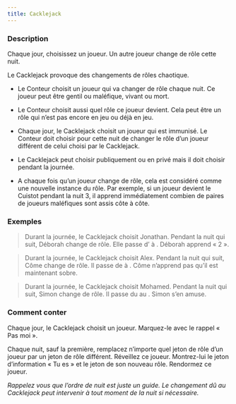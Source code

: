 ```yaml
---
title: Cacklejack
---
```



<Role CACKLEJACK header />

### Description

Chaque jour, choisissez un joueur. Un autre joueur change de rôle cette nuit.

Le Cacklejack provoque des changements de rôles chaotique.

-	Le Conteur choisit un joueur qui va changer de rôle chaque nuit. Ce joueur peut être gentil ou maléfique, vivant ou mort.

-	Le Conteur choisit aussi quel rôle ce joueur devient. Cela peut être un rôle qui n’est pas encore en jeu ou déjà en jeu.

-	Chaque jour, le Cacklejack choisit un joueur qui est immunisé. Le Conteur doit choisir pour cette nuit de changer le rôle d’un joueur différent de celui choisi par le Cacklejack.

-	Le Cacklejack peut choisir publiquement ou en privé mais il doit choisir pendant la journée.

-	A chaque fois qu’un joueur change de rôle, cela est considéré comme une nouvelle instance du rôle. Par exemple, si un joueur devient le Cuistot pendant la nuit 3, il apprend immédiatement combien de paires de joueurs maléfiques sont assis côte à côte. 

### Exemples

> Durant la journée, le Cacklejack choisit Jonathan. Pendant la nuit qui suit, Déborah change de rôle. Elle passe d’<Role ACROBATE /> à <Role HORLOGER />. Déborah apprend « 2 ».

> Durant la journée, le Cacklejack choisit Alex. Pendant la nuit qui suit, Côme change de rôle. Il passe de <Role SOULARD /> à <Role FLEURISTE />. Côme n’apprend pas qu’il est maintenant sobre.

> Durant la journée, le Cacklejack choisit Mohamed. Pendant la nuit qui suit, Simon change de rôle. Il passe du <Role LEVIATHAN /> au <Role SHABALOTH />. Simon s’en amuse.

### Comment conter

Chaque jour, le Cacklejack choisit un joueur. Marquez-le avec le rappel « Pas moi ».

Chaque nuit, sauf la première, remplacez n’importe quel jeton de rôle d’un joueur par un jeton de rôle différent. Réveillez ce joueur. Montrez-lui le jeton d’information « Tu es » et le jeton de son nouveau rôle. Rendormez ce joueur.

_Rappelez vous que l’ordre de nuit est juste un guide. Le changement dû au Cacklejack peut intervenir à tout moment de la nuit si nécessaire._
